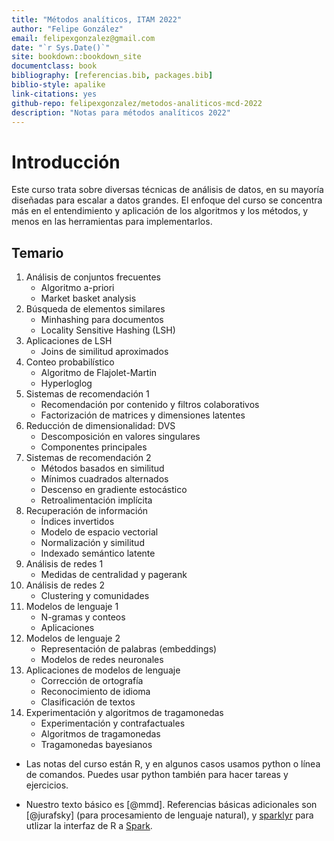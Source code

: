 ```yaml
--- 
title: "Métodos analíticos, ITAM 2022"
author: "Felipe González"
email: felipexgonzalez@gmail.com
date: "`r Sys.Date()`"
site: bookdown::bookdown_site
documentclass: book
bibliography: [referencias.bib, packages.bib]
biblio-style: apalike
link-citations: yes
github-repo: felipexgonzalez/metodos-analiticos-mcd-2022
description: "Notas para métodos analíticos 2022"
---
```


# Introducción 

Este curso trata sobre diversas técnicas de análisis de datos, en su mayoría diseñadas
para escalar a datos grandes. El enfoque del curso se concentra más en el entendimiento y 
aplicación de los algoritmos y los métodos, y menos en las herramientas para implementarlos. 

## Temario {-}

1. Análisis de conjuntos frecuentes
    - Algoritmo a-priori
    - Market basket analysis
2. Búsqueda de elementos similares
    - Minhashing para documentos
    - Locality Sensitive Hashing (LSH)
3. Aplicaciones de LSH
    - Joins de similitud aproximados 
4. Conteo probabilístico
    - Algoritmo de Flajolet-Martin
    - Hyperloglog
5. Sistemas de recomendación 1
    - Recomendación por contenido y filtros colaborativos
    - Factorización de matrices y dimensiones latentes
6. Reducción de dimensionalidad: DVS
    - Descomposición en valores singulares
    - Componentes principales
7. Sistemas de recomendación 2
    - Métodos basados en similitud
    - Mínimos cuadrados alternados
    - Descenso en gradiente estocástico
    - Retroalimentación implícita
8. Recuperación de información
    - Índices invertidos
    - Modelo de espacio vectorial
    - Normalización y similitud
    - Indexado semántico latente
9. Análisis de redes 1
    - Medidas de centralidad y pagerank
10. Análisis de redes 2
    - Clustering y comunidades
11. Modelos de lenguaje 1
    - N-gramas y conteos
    - Aplicaciones
12. Modelos de lenguaje 2
    - Representación de palabras (embeddings)
    - Modelos de redes neuronales
13. Aplicaciones de modelos de lenguaje
    - Corrección de ortografía
    - Reconocimiento de idioma
    - Clasificación de textos
14. Experimentación y algoritmos de tragamonedas
    - Experimentación y contrafactuales
    - Algoritmos de tragamonedas
    - Tragamonedas bayesianos

- Las notas del curso están R, y en algunos casos usamos python o línea de comandos. Puedes usar python también para hacer tareas y ejercicios. 

- Nuestro texto básico es [@mmd]. Referencias básicas adicionales son
[@jurafsky] (para procesamiento de lenguaje natural), y [sparklyr](https://therinspark.com/) para
utlizar la interfaz de R a [Spark](https://spark.apache.org). 
